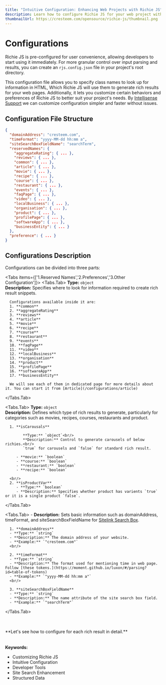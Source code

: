 ---
title: "Intuitive Configuration: Enhancing Web Projects with Richie JS"
description: Learn how to configure Richie JS for your web project with ease. Discover the power of customizing input parsing and results with our intuitive configuration file structure. Get started with configuring rich results for your website today!
thumbnailUrl: https://cresteem.com/opensource/richie-js/thumbnail.png
---

# Configurations
Richie JS is pre-configured for user convenience, allowing developers to start using it immediately. For more granular control over input parsing and results, you can create an `rjs.config.json` file in your project's root directory.

This configuration file allows you to specify class names to look up for information in HTML, Which Richie JS will use them to generate rich results for your web pages. Additionally, it lets you customize certain behaviors and preferences of Richie JS to better suit your project's needs. By [Intellisense Support](/intellisense) we can customize configuration simpler and faster without issues.

## Configuration File Structure

```json
{
  "domainAddress": "cresteem.com",
  "timeFormat": "yyyy-MM-dd hh:mm a",
  "siteSearchBoxFieldName": "searchTerm",
  "reservedNames": {
    "aggregateRating": { ... },
    "reviews": { ... },
    "common": { ... },
    "article": { ... },
    "movie": { ... },
    "recipe": { ... },
    "course": { ... },
    "restaurant": { ... },
    "events": { ... },
    "faqPage": { ... },
    "video": { ... },
    "localBusiness": { ... },
    "organisation": { ... },
    "product": { ... },
    "profilePage": { ... },
    "softwareApp": { ... },
    "businessEntity": { ... }
  },
  "preference": { ... }
}
```

## Configurations Description

Configurations can be divided into three parts:

<Tabs items={['1.Reserved Names','2.Preferences','3.Other Configuration']}>
   <Tabs.Tab>
      **Type:** `object`<br/>
      **Description:** Specifies where to look for information required to create rich result snippets.

      Configurations available inside it are:
      1. **common**
      2. **aggregateRating**
      3. **reviews**
      4. **article**
      5. **movie**
      6. **recipe**
      7. **course**
      8. **restaurant**
      9. **events**
      10. **faqPage**
      11. **video**
      12. **localBusiness**
      13. **organisation**
      14. **product**
      15. **profilePage**
      16. **softwareApp**
      17. **businessEntity**

      We will see each of them in dedicated page for more details about it. You can start it from [Article](/configurations/article)
   </Tabs.Tab>
   
   <Tabs.Tab>
      **Type:** `object`<br/>
      **Description:** Defines which type of rich results to generate, particularly for categories such as movies, recipes, courses, restaurants and product.

      1. **isCarousals**

            **Type:** `object`<br/>
            **Description:** Control to generate carousels of below richies.<br/>
            `true` for carousels and `false` for standard rich result.

         - **movie:** `boolean` 
         - **course:** `boolean`
         - **restaurant:** `boolean` 
         - **recipe:** `boolean` 
      
      <br/>
      2. **isProductVar**
         - **Type:** `boolean`
         - **Description:** Specifies whether product has varients `true` or it is a single product `false`.

   </Tabs.Tab>

   <Tabs.Tab>
      - **Description:** Sets basic information such as domainAddress, timeFormat, and siteSearchBoxFieldName for [Sitelink Search Box](https://developers.google.com/search/docs/appearance/structured-data/sitelinks-searchbox).

      1. **domainAddress**
      - **Type:** `string`
      - **Description:** The domain address of your website.
      - **Example:** `"cresteem.com"`
      <br/>

      2. **timeFormat**
      - **Type:** `string`
      - **Description:** The format used for mentioning time in web page. Follow [these tokens.](https://moment.github.io/luxon/#/parsing?id=table-of-tokens)
      - **Example:** `"yyyy-MM-dd hh:mm a"`
      <br/>

      3. **siteSearchBoxFieldName**
      - **Type:** `string`
      - **Description:** The name attribute of the site search box field.
      - **Example:** `"searchTerm"`
   </Tabs.Tab>

</Tabs>

<br/>
<br/>
**Let's see how to configure for each rich result in detail.**


<br/>
<br/>
<br/>
<strong>Keywords:</strong>
<ul className={style.keywords}>
    <li>Customizing Richie JS</li>
    <li>Intuitive Configuration</li>
    <li>Developer Tools</li>
    <li>Site Search Enhancement</li>
    <li>Structured Data</li>
</ul>
